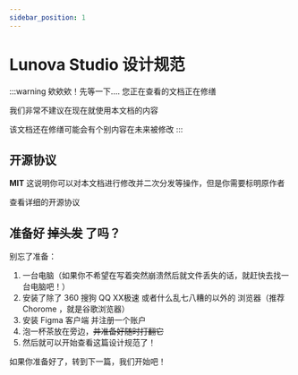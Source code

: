 ```yaml
---
sidebar_position: 1
---
```



# Lunova Studio 设计规范

:::warning 欸欸欸！先等一下....
您正在查看的文档正在修缮

我们非常不建议在现在就使用本文档的内容

该文档还在修缮可能会有个别内容在未来被修改
:::

## 开源协议

**MIT** 这说明你可以对本文档进行修改并二次分发等操作，但是你需要标明原作者

<Link className="button button--primary button--lg" to="https://github.com/Lunova-Studio/lunova-studio.github.io/blob/master/LICENSE" style={{ height: 47, marginBottom: 20}}>
    查看详细的开源协议
</Link>


## 准备好 ~~掉头发~~ 了吗？

别忘了准备：

1. 一台电脑（如果你不希望在写着突然崩溃然后就文件丢失的话，就赶快去找一台电脑吧！）
2. 安装了除了 360 搜狗 QQ XX极速 或者什么乱七八糟的以外的 浏览器（推荐 Chorome ，就是谷歌浏览器）
3. 安装 Figma 客户端 并注册一个账户
4. 泡一杯茶放在旁边，~~并准备好随时打翻它~~
5. 然后就可以开始查看这篇设计规范了！

如果你准备好了，转到下一篇，我们开始吧！
